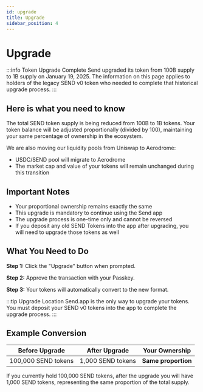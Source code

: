 ```yaml
---
id: upgrade
title: Upgrade
sidebar_position: 4
---
```


# Upgrade

:::info Token Upgrade Complete
Send upgraded its token from 100B supply to 1B supply on January 19, 2025. The information on this page applies to holders of the legacy SEND v0 token who needed to complete that historical upgrade process.
:::

## Here is what you need to know

The total SEND token supply is being reduced from 100B to 1B tokens. Your token balance will be adjusted proportionally (divided by 100), maintaining your same percentage of ownership in the ecosystem.

We are also moving our liquidity pools from Uniswap to Aerodrome:

- USDC/SEND pool will migrate to Aerodrome
- The market cap and value of your tokens will remain unchanged during this transition

## Important Notes

- Your proportional ownership remains exactly the same
- This upgrade is mandatory to continue using the Send app
- The upgrade process is one-time only and cannot be reversed
- If you deposit any old SEND Tokens into the app after upgrading, you will need to upgrade those tokens as well

## What You Need to Do

**Step 1:** Click the "Upgrade" button when prompted.

**Step 2:** Approve the transaction with your Passkey.

**Step 3:** Your tokens will automatically convert to the new format.

:::tip Upgrade Location
Send.app is the only way to upgrade your tokens. You must deposit your SEND v0 tokens into the app to complete the upgrade process.
:::

## Example Conversion

| Before Upgrade | After Upgrade | Your Ownership |
|----------------|---------------|----------------|
| 100,000 SEND tokens | 1,000 SEND tokens | **Same proportion** |

If you currently hold 100,000 SEND tokens, after the upgrade you will have 1,000 SEND tokens, representing the same proportion of the total supply.
